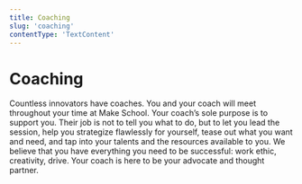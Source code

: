 ```yaml
---
title: Coaching
slug: 'coaching'
contentType: 'TextContent'
---
```


# Coaching

Countless innovators have coaches. You and your coach will meet throughout your time at Make School.
Your coach’s sole purpose is to support you. Their job is not to tell you what to do, but to let you
lead the session, help you strategize flawlessly for yourself, tease out what you want and need, and
tap into your talents and the resources available to you. We believe that you have everything you
need to be successful: work ethic, creativity, drive. Your coach is here to be your advocate and
thought partner.
